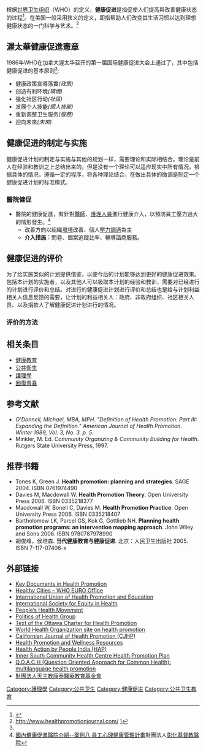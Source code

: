 {{medical}}
根据[[世界卫生组织|世界卫生组织]]（WHO）的定义，'''健康促进'''是指促使人们提高與改善健康状态的过程<ref name="#1">{{cite web |url=http://www.euro.who.int/AboutWHO/Policy/20010827_2 |title=存档副本 |accessdate=2008-01-10 |deadurl=yes |archiveurl=https://web.archive.org/web/20070730040837/http://www.euro.who.int/AboutWHO/Policy/20010827_2 |archivedate=2007-07-30 }}</ref>。在美国一般采用狭义的定义，即指帮助人们改变其生活习惯以达到理想健康状态的一门科学与艺术。<ref>http://www.healthpromotionjournal.com/ {{Wayback|url=http://www.healthpromotionjournal.com/ |date=20170721235623 }}]</ref>

== 渥太華健康促進憲章 ==
1986年WHO在加拿大渥太华召开的第一届国际健康促进大会上通过了{{le|渥太華健康促進憲章|Ottawa Charter for Health Promotion}}，其中包括健康促进的基本原则<ref name="#1"/>:
* 健康政策宣導落實''(政策)''
* 创造有利环境''(環境)''
* 强化社区行动''(社區)''
* 发展个人技能''(個人技能)''
* 重新调整卫生服务''(服務)''
* 迎向未來''(未來)''

== 健康促进的制定与实施 ==
健康促进计划的制定与实施与其他的规划一样，需要理论和实际相结合。理论是前人在经验和教训之上总结出来的。但是没有一个理论可以适应现实中所有情况。根据具体的情况，遵循一定的程序，将各种理论结合，在做出具体的微调是制定一个健康促进计划的标准模式。
===醫院健促===
*醫院的健康促進，有針對[[醫師|醫師]]、[[護理人員|護理人員]]進行健康介入，以預防員工壓力過大的情形發生。<ref>[http://www.hpa.gov.tw/Bhpnet/Web/HealthTopic/TopicArticle.aspx?No=201205300013&parentid=201110140002 國內健康促進醫院介紹--案例八 員工心理健康管理計畫]{{Dead link|date=2019年5月 |bot=InternetArchiveBot |fix-attempted=yes }}財團法人[[彰化基督教醫院|彰化基督教醫院]]</ref>
**改善方向以組織[[環境|環境]]改善、個人[[壓力調適|壓力調適]]為主
**'''介入措施：'''問卷、個案追蹤比率、輔導諮商服務。

== 健康促进的评价 ==
为了给实施类似的计划提供借鉴，以便今后的计划能够达到更好的健康促进效果。包括本计划的实施者，以及其他人可以吸取本计划的经验和教训，需要对已经进行的计划进行评价和总结。对进行的健康促进计划进行评价和总结也是给与计划利益相关人信息反馈的需要，让计划的利益相关人：政府、非政府组织、社区相关人员、以及捐款人了解健康促进计划进行的情况。

=== 评价的方法 ===

==相关条目==
*[[健康教育|健康教育]]
*[[公共衛生|公共衛生]]
*[[護理學|護理學]]
*[[回復青春|回復青春]]

== 参考文献 ==
{{reflist}}

* ''O'Donnell, Michael, MBA, MPH. "Definition of Health Promotion: Part III: Expanding the Definition." American Journal of Health Promotion. Winter 1989, Vol. 3, No. 3. p. 5.''
* Minkler, M. Ed. ''Community Organizing & Community Building for Health''. Rutgers State University Press, 1997.

== 推荐书籍 ==
* Tones K, Green J. '''Health promotion: planning and strategies'''. SAGE 2004. ISBN 0761974490
* Davies M, Macdowall W. '''Health Promotion Theory'''. Open University Press 2006. ISBN 0335218377
* Macdowall W, Bonell C, Davies M. '''Health Promotion Practice'''. Open University Press 2006. ISBN 0335218407
* Bartholomew LK, Parcel GS, Kok G, Gottlieb NH. '''Planning health promotion programs: an intervention mapping approach'''. John Wiley and Sons 2006. ISBN 9780787978990
* 胡俊峰，侯培森. '''当代健康教育与健康促进'''. 北京：人民卫生出版社 2005. ISBN 7-117-07406-x

==外部链接==
* [https://web.archive.org/web/20071009174342/http://www.healthpromotion.act.gov.au/c/hp?a=da&did=1000550&pid=1154583005 Key Documents in Health Promotion]
* [http://www.euro.who.int/healthy-cities Healthy Cities – WHO EURO Office]{{Wayback|url=http://www.euro.who.int/healthy-cities |date=20091205121506 }}
* [http://www.iuhpe.org/ International Union of Health Promotion and Education]{{Wayback|url=http://www.iuhpe.org/ |date=20061127005432 }}
* [https://web.archive.org/web/20070929184754/http://www.iseqh.org/index_en.htm International Society for Equity in Health]
* [http://www.phmovement.org/ People’s Health Movement] {{Wayback|url=http://www.phmovement.org/ |date=20201129104017 }}
* [http://www.pohg.org.uk/ Politics of Health Group] {{Wayback|url=http://www.pohg.org.uk/ |date=20201101074838 }}
* [http://www.who.int/healthpromotion/conferences/previous/ottawa/en/index.html Text of the Ottawa Charter for Health Promotion]{{Wayback|url=http://www.who.int/healthpromotion/conferences/previous/ottawa/en/index.html |date=20120320110952 }}
* [http://www.who.int/healthpromotion/en World Health Organization site on health promotion] {{Wayback|url=http://www.who.int/healthpromotion/en |date=20201215154904 }}
* [http://www.cjhp.org Californian Journal of Health Promotion (CJHP)] {{Wayback|url=http://www.cjhp.org/ |date=20200730203428 }}
* [http://www.wellnessproposals.com Health Promotion and Wellness Resources] {{Wayback|url=http://www.wellnessproposals.com/ |date=20201214031010 }}
* [http://www.hapindia.org Health Action by People India (HAP)]{{Wayback|url=http://www.hapindia.org/ |date=20181110015935 }}
* [https://web.archive.org/web/20071118041455/http://www.ischs.org.au/Whoweare/CommunityHealth/Ourhealthpromotionplan/tabid/113/Default.aspx Inner South Community Health Centre Health Promotion Plan]
* [http://www.qoach.org Q.O.A.C.H (Question Oriented Approach for Common Health): multilanguage health promotion] {{Wayback|url=http://www.qoach.org/ |date=20200820102956 }}
* [http://www.kungtai.org.tw/ 財團法人天主教康泰醫療教育基金會] {{Wayback|url=http://www.kungtai.org.tw/ |date=20140516220253 }}

{{公共卫生}}

[[Category:護理學|Category:護理學]]
[[Category:公共卫生|Category:公共卫生]]
[[Category:健康促进|Category:健康促进]]
[[Category:公共卫生教育|Category:公共卫生教育]]